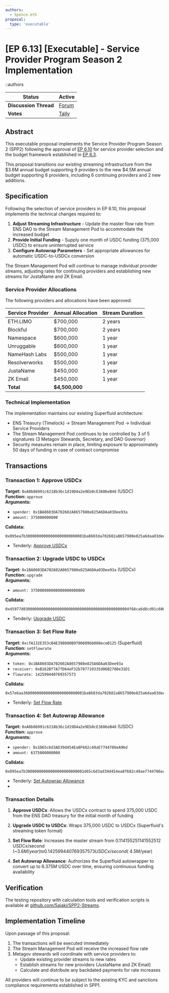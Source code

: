 ```yaml
---
authors:
  - 5pence.eth
proposal:
  type: 'executable'
---
```


# [EP 6.13] [Executable] - Service Provider Program Season 2 Implementation

::authors

| **Status**            | Active                                                                                                                       |
| --------------------- | ---------------------------------------------------------------------------------------------------------------------------- |
| **Discussion Thread** | [Forum](https://discuss.ens.domains/t/20971)                                                                                 |
| **Votes**             | [Tally](https://www.tally.xyz/gov/ens/proposal/6325634497264265012626716784077918930541180346289202027480596910133312093648) |

## Abstract

This executable proposal implements the Service Provider Program Season 2 (SPP2) following the approval of [EP 6.10](https://www.tally.xyz/gov/ens/proposal/50462913323863149622798490468303951055439459905477651666479638328507088159695) for service provider selection and the budget framework established in [EP 6.3](https://www.tally.xyz/gov/ens/proposal/45863606498975303062952719073086674668061306651606831273917754523416516421073).

This proposal transitions our existing streaming infrastructure from the $3.6M annual budget supporting 9 providers to the new $4.5M annual budget supporting 8 providers, including 6 continuing providers and 2 new additions.

## Specification

Following the selection of service providers in EP 6.10, this proposal implements the technical changes required to:

1. **Adjust Streaming Infrastructure** - Update the master flow rate from ENS DAO to the Stream Management Pod to accommodate the increased budget
2. **Provide Initial Funding** - Supply one month of USDC funding (375,000 USDC) to ensure uninterrupted service
3. **Configure Autowrap Parameters** - Set appropriate allowances for automatic USDC-to-USDCx conversion

The Stream Management Pod will continue to manage individual provider streams, adjusting rates for continuing providers and establishing new streams for JustaName and ZK Email.

### Service Provider Allocations

The following providers and allocations have been approved:

| Service Provider | Annual Allocation | Stream Duration |
| ---------------- | ----------------- | --------------- |
| ETH.LIMO         | $700,000          | 2 years         |
| Blockful         | $700,000          | 2 years         |
| Namespace        | $600,000          | 1 year          |
| Unruggable       | $600,000          | 1 year          |
| NameHash Labs    | $500,000          | 1 year          |
| Resolverworks    | $500,000          | 1 year          |
| JustaName        | $450,000          | 1 year          |
| ZK Email         | $450,000          | 1 year          |
| **Total**        | **$4,500,000**    |                 |

### Technical Implementation

The implementation maintains our existing Superfluid architecture:

- ENS Treasury (Timelock) → Stream Management Pod → Individual Service Providers
- The Stream Management Pod continues to be controlled by 3 of 5 signatures (3 Metagov Stewards, Secretary, and DAO Governor)
- Security measures remain in place, limiting exposure to approximately 50 days of funding in case of contract compromise

## Transactions

### Transaction 1: Approve USDCx

**Target:** `0xA0b86991c6218b36c1d19D4a2e9Eb0cE3606eB48` (USDC)  
**Function:** `approve`  
**Arguments:**

- `spender: 0x1BA8603DA702602A8657980e825A6DAa03Dee93a`
- `amount: 375000000000`

**Calldata:**

```
0x095ea7b30000000000000000000000001ba8603da702602a8657980e825a6daa03dee93a000000000000000000000000000000000000000000000000000000000574fbde600
```

- Tenderly: [Approve USDCx](https://www.tdly.co/shared/simulation/2207ca50-6804-4e33-be61-4181ecd3f8e5)

### Transaction 2: Upgrade USDC to USDCx

**Target:** `0x1BA8603DA702602A8657980e825A6DAa03Dee93a` (USDCx)  
**Function:** `upgrade`  
**Arguments:**

- `amount: 375000000000000000000000`

**Calldata:**

```
0x45977d03000000000000000000000000000000000000000000004f68ca6d8cd91c600000
```

- Tenderly: [Upgrade USDC](https://www.tdly.co/shared/simulation/6abf821b-779e-429b-b8dd-707b71360687)

### Transaction 3: Set Flow Rate

**Target:** `0xcfA132E353cB4E398080B9700609bb008eceB125` (Superfluid)  
**Function:** `setFlowrate`  
**Arguments:**

- `token: 0x1BA8603DA702602A8657980e825A6DAa03Dee93a`
- `receiver: 0xB162Bf7A7fD64eF32b787719335d06B2780e31D1`
- `flowrate: 142599440769357573`

**Calldata:**

```
0x57e6aa360000000000000000000000001ba8603da702602a8657980e825a6daa03dee93a000000000000000000000000b162bf7a7fd64ef32b787719335d06b2780e31d100000000000000000000000000000000000000000000000001fa9d6f943a1705
```

- Tenderly: [Set Flow Rate](https://www.tdly.co/shared/simulation/9dd3a70d-cec4-4fac-88cf-9362fda170fc)

### Transaction 4: Set Autowrap Allowance

**Target:** `0xA0b86991c6218b36c1d19D4a2e9Eb0cE3606eB48` (USDC)  
**Function:** `approve`  
**Arguments:**

- `spender: 0x1D65c6d3AD39d454Ea8F682c49aE7744706eA96d`
- `amount: 6375000000000`

**Calldata:**

```
0x095ea7b30000000000000000000000001d65c6d3ad39d454ea8f682c49ae7744706ea96d000000000000000000000000000000000000000000000000000005cc4b9c4600
```

- Tenderly: [Set Autowrap Allowance](https://www.tdly.co/shared/simulation/e192ea31-145c-4d50-9632-1342267f5b8b)
-

### Transaction Details

1. **Approve USDCx**: Allows the USDCx contract to spend 375,000 USDC from the ENS DAO treasury for the initial month of funding

2. **Upgrade USDC to USDCx**: Wraps 375,000 USDC to USDCx (Superfluid's streaming token format)

3. **Set Flow Rate**: Increases the master stream from 0.114155251141552512 USDCx/second (~$3.6M/year) to 0.142599440769357573 USDCx/second (~$4.5M/year)

4. **Set Autowrap Allowance**: Authorizes the Superfluid autowrapper to convert up to 6.375M USDC over time, ensuring continuous funding availability

## Verification

The testing repository with calculation tools and verification scripts is available at [github.com/5ajaki/SPP2-Streams](https://github.com/5ajaki/SPP2-Streams).

## Implementation Timeline

Upon passage of this proposal:

1. The transactions will be executed immediately
2. The Stream Management Pod will receive the increased flow rate
3. Metagov stewards will coordinate with service providers to:
   - Update existing provider streams to new rates
   - Establish streams for new providers (JustaName and ZK Email)
   - Calculate and distribute any backdated payments for rate increases

All providers will continue to be subject to the existing KYC and sanctions compliance requirements established in SPP1.
